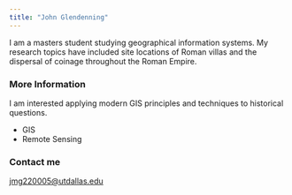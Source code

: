 ```yaml
---
title: "John Glendenning"
---
```


I am a masters student studying geographical information systems. My research topics have included site locations of Roman villas and the dispersal of coinage throughout the Roman Empire.

### More Information

I am interested applying modern GIS principles and techniques to historical questions.

-   GIS
-   Remote Sensing

### Contact me

[jmg220005\@utdallas.edu](mailto:jmg20005@utdallas.edu)

## 

